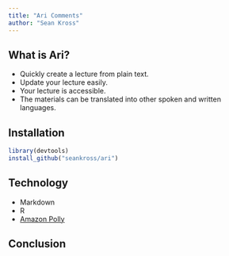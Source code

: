 ```yaml
---
title: "Ari Comments"
author: "Sean Kross"
---
```


<!--
Hello and welcome to this short presentation about Ari, the automated R
instructor.
-->

## What is Ari?

- Quickly create a lecture from plain text.
- Update your lecture easily.
- Your lecture is accessible.
- The materials can be translated into other spoken and written languages.

<!-- Ari is an R package which allows you to create lecture videos from plain
text. Your lectures are therefore easy to edit, translate, and they are
universally accessable. -->

## Installation

```r
library(devtools)
install_github("seankross/ari")
```

<!-- You can install Ari using the dev tools package. -->

## Technology

- Markdown
- R
- [Amazon Polly](https://aws.amazon.com/polly/)

<!--
Ari is just a bundling of existing technologies including, r markdown and Polly,
a text to speech product from Amazon Web Services.
-->

## Conclusion

<!--
Thank you for watching this video and good luck using Ari!
-->